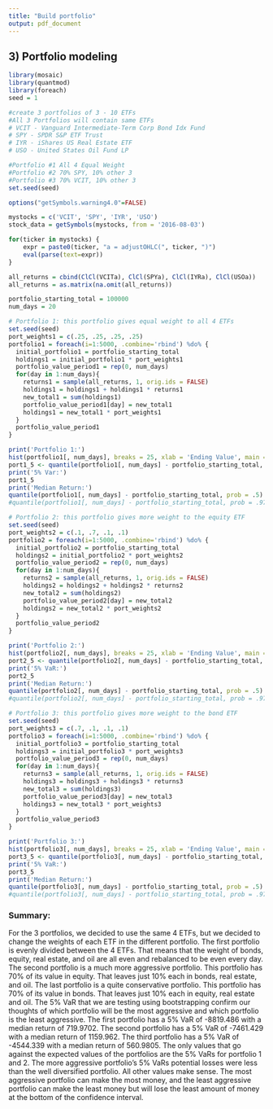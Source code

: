 ---
title: "Build portfolio"
output: pdf_document
---
## 3) Portfolio modeling
```{r echo = FALSE, warning = FALSE, message = FALSE}
library(mosaic)
library(quantmod)
library(foreach)
seed = 1
```

```{r echo = FALSE, warning = FALSE, messages = FALSE, results = 'hide'}
#create 3 portfolios of 3 - 10 ETFs
#All 3 Portfolios will contain same ETFs
# VCIT - Vanguard Intermediate-Term Corp Bond Idx Fund
# SPY - SPDR S&P ETF Trust
# IYR - iShares US Real Estate ETF
# USO - United States Oil Fund LP

#Portfolio #1 All 4 Equal Weight
#Portfolio #2 70% SPY, 10% other 3
#Portfolio #3 70% VCIT, 10% other 3
set.seed(seed)

options("getSymbols.warning4.0"=FALSE)

mystocks = c('VCIT', 'SPY', 'IYR', 'USO')
stock_data = getSymbols(mystocks, from = '2016-08-03')

for(ticker in mystocks) {
	expr = paste0(ticker, "a = adjustOHLC(", ticker, ")")
	eval(parse(text=expr))
}

all_returns = cbind(ClCl(VCITa), ClCl(SPYa), ClCl(IYRa), ClCl(USOa))
all_returns = as.matrix(na.omit(all_returns))

portfolio_starting_total = 100000
num_days = 20
```

```{r echo = FALSE, warning = FALSE, messages = FALSE}
# Portfolio 1: this portfolio gives equal weight to all 4 ETFs
set.seed(seed)
port_weights1 = c(.25, .25, .25, .25)
portfolio1 = foreach(i=1:5000, .combine='rbind') %do% {
  initial_portfolio1 = portfolio_starting_total
  holdings1 = initial_portfolio1 * port_weights1
  portfolio_value_period1 = rep(0, num_days)
  for(day in 1:num_days){
    returns1 = sample(all_returns, 1, orig.ids = FALSE)
    holdings1 = holdings1 + holdings1 * returns1
    new_total1 = sum(holdings1)
    portfolio_value_period1[day] = new_total1
    holdings1 = new_total1 * port_weights1
  }
  portfolio_value_period1
}

print('Portfolio 1:')
hist(portfolio1[, num_days], breaks = 25, xlab = 'Ending Value', main = 'Portfolio 1')
port1_5 <- quantile(portfolio1[, num_days] - portfolio_starting_total, prob = .05)
print('5% Var:')
port1_5
print('Median Return:')
quantile(portfolio1[, num_days] - portfolio_starting_total, prob = .5)
#quantile(portfolio1[, num_days] - portfolio_starting_total, prob = .975)
```

```{r echo = FALSE, warning = FALSE, messages = FALSE}
# Portfolio 2: this portfolio gives more weight to the equity ETF
set.seed(seed)
port_weights2 = c(.1, .7, .1, .1)
portfolio2 = foreach(i=1:5000, .combine='rbind') %do% {
  initial_portfolio2 = portfolio_starting_total
  holdings2 = initial_portfolio2 * port_weights2
  portfolio_value_period2 = rep(0, num_days)
  for(day in 1:num_days){
    returns2 = sample(all_returns, 1, orig.ids = FALSE)
    holdings2 = holdings2 + holdings2 * returns2
    new_total2 = sum(holdings2)
    portfolio_value_period2[day] = new_total2
    holdings2 = new_total2 * port_weights2
  }
  portfolio_value_period2
}

print('Portfolio 2:')
hist(portfolio2[, num_days], breaks = 25, xlab = 'Ending Value', main = 'Portfolio 2')
port2_5 <- quantile(portfolio2[, num_days] - portfolio_starting_total, prob = .05)
print('5% VaR:')
port2_5
print('Median Return:')
quantile(portfolio2[, num_days] - portfolio_starting_total, prob = .5)
#quantile(portfolio2[, num_days] - portfolio_starting_total, prob = .975)
```

```{r echo = FALSE, warning = FALSE, messages = FALSE}
# Portfolio 3: this portfolio gives more weight to the bond ETF
set.seed(seed)
port_weights3 = c(.7, .1, .1, .1)
portfolio3 = foreach(i=1:5000, .combine='rbind') %do% {
  initial_portfolio3 = portfolio_starting_total
  holdings3 = initial_portfolio3 * port_weights3
  portfolio_value_period3 = rep(0, num_days)
  for(day in 1:num_days){
    returns3 = sample(all_returns, 1, orig.ids = FALSE)
    holdings3 = holdings3 + holdings3 * returns3
    new_total3 = sum(holdings3)
    portfolio_value_period3[day] = new_total3
    holdings3 = new_total3 * port_weights3
  }
  portfolio_value_period3
}

print('Portfolio 3:')
hist(portfolio3[, num_days], breaks = 25, xlab = 'Ending Value', main = 'Portfolio 3')
port3_5 <- quantile(portfolio3[, num_days] - portfolio_starting_total, prob = .05)
print('5% VaR:')
port3_5
print('Median Return:')
quantile(portfolio3[, num_days] - portfolio_starting_total, prob = .5)
#quantile(portfolio3[, num_days] - portfolio_starting_total, prob = .975)
```

### Summary:
For the 3 portfolios, we decided to use the same 4 ETFs, but we decided to change the weights of each ETF in the different portfolio. The first portfolio is evenly divided between the 4 ETFs. That means that the weight of bonds, equity, real estate, and oil are all even and rebalanced to be even every day. The second portfolio is a much more aggressive portfolio. This portfolio has 70% of its value in equity. That leaves just 10% each in bonds, real estate, and oil. The last portfolio is a quite conservative portfolio. This portfolio has 70% of its value in bonds. That leaves just 10% each in equity, real estate and oil.
The 5% VaR that we are testing using bootstrapping confirm our thoughts of which portfolio will be the most aggressive and which portfolio is the least aggressive.
The first portfolio has a 5% VaR of -8819.486 with a median return of 719.9702. The second portfolio has a 5% VaR of -7461.429 with a median return of 1159.962. The third portfolio has a 5% VaR of -4544.339 with a median return of 560.9805. The only values that go against the expected values of the portfolios are the 5% VaRs for portfolio 1 and 2. The more aggressive portfolio's 5% VaRs potential losses were less than the well diversified portfolio. All other values make sense. The most aggressive portfolio can make the most money, and the least aggressive portfolio can make the least money but will lose the least amount of money at the bottom of the confidence interval. 